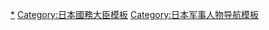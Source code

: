 {{Navbox
|name  = 防衛大臣
|state = {{{state<includeonly>|collapsed</includeonly>}}}
|title = [[File:Flag of Japan.svg|25px]] [[防衛大臣|日本歷任防衛大臣（防衛廳長官）]]

|group1 = [[警察預備隊]]
|list1  = {{Navbox subgroup
 |group1 = 警察預備隊本部長官
 |list1  = {{tsl|ja|增原惠吉||增原惠吉}}
 |group2 = 警察預備隊擔當國務大臣
 |list2  = [[大橋武夫 (政治家)|大橋武夫]]
 |group3 = [[海上保安廳]]長官
 |list3  = [[柳澤米吉]]
}}

|group2 = 國務大臣<br />[[保安廳]]長官
|list2  = {{tsl|ja|木村篤太郎||木村篤太郎}}

|group3 = 國務大臣<br />[[防衛廳]]長官
|list3  = {{tsl|ja|木村篤太郎||木村篤太郎}}{{to}}[[大村清一]]{{to}}{{tsl|ja|杉原荒太||杉原荒太}}{{to}}{{tsl|ja|砂田重政||砂田重政}}{{to}}[[船田中]]{{to}}{{tsl|ja|小瀧彬||小瀧彬}}{{to}}{{tsl|ja|津島壽一||津島壽一}}{{to}}{{tsl|ja|左藤義詮||左藤義詮}}{{to}}{{tsl|ja|伊能繁次郎||伊能繁次郎}}{{to}}[[赤城宗德]]{{to}}{{tsl|ja|江崎真澄||江崎真澄}}{{to}}[[西村直己]]{{to}}{{tsl|ja|藤枝泉介||藤枝泉介}}{{to}}{{tsl|ja|志賀健次郎||志賀健次郎}}{{to}}{{tsl|ja|福田篤泰||福田篤泰}}{{to}}[[小泉纯也|小泉純也]]{{to}}[[松野賴三]]{{to}}[[上林山榮吉]]{{to}}[[增田甲子七]]{{to}}{{tsl|ja|有田喜一||有田喜一}}{{to}}[[中曾根康弘]]{{to}}{{tsl|ja|增原惠吉||增原惠吉}}{{to}}[[西村直己]]{{to}}{{tsl|ja|江崎真澄||江崎真澄}}{{to}}{{tsl|ja|增原惠吉||增原惠吉}}{{to}}{{tsl|ja|山中貞則||山中貞則}}{{to}}[[宇野宗佑]]{{to}}[[坂田道太]]{{to}}{{tsl|ja|三原朝雄||三原朝雄}}{{to}}[[金丸信]]{{to}}{{tsl|ja|山下元利||山下元利}}{{to}}{{tsl|ja|久保田円次||久保田円次}}{{to}}{{tsl|ja|細田吉藏||細田吉藏}}{{to}}{{tsl|ja|大村襄治||大村襄治}}{{to}}[[伊藤宗一郎]]{{to}}[[谷川和穗]]{{to}}{{tsl|ja|栗原祐幸||栗原祐幸}}{{to}}[[加藤紘一]]{{to}}{{tsl|ja|栗原祐幸||栗原祐幸}}{{to}}[[瓦力 (政治家)|瓦力]]{{to}}{{tsl|ja|田澤吉郎||田澤吉郎}}{{to}}[[山崎拓]]{{to}}[[松本十郎]]{{to}}[[石川要三]]{{to}}[[池田行彥]]{{to}}{{tsl|ja|宮下創平||宮下創平}}{{to}}{{tsl|ja|中山利生||中山利生}}{{to}}[[中西啟介]]{{to}}[[愛知和男]]{{to}}{{tsl|ja|神田厚||神田厚}}{{to}}[[玉澤德一郎]]{{to}}[[衛藤征士郎]]{{to}}{{tsl|ja|臼井日出男||臼井日出男}}{{to}}[[久间章生|久間章生]]{{to}}[[額賀福志郎]]{{to}}[[野呂田芳成]]{{to}}[[瓦力 (政治家)|瓦力]]{{to}}[[虎島和夫]]{{to}}[[齊藤斗志二]]{{to}}[[中谷元]]{{to}}[[石破茂]]{{to}}[[大野功統]]{{to}}[[額賀福志郎]]{{to}}[[久间章生|久間章生]]

|group4 = 防衛大臣
|list4  = [[久间章生|久間章生]]{{to}}[[小池百合子]]{{to}}[[高村正彥]]{{to}}[[石破茂]]{{to}}[[林芳正]]{{to}}[[濱田靖一]]{{to}}[[北澤俊美]]{{to}}{{tsl|ja|一川保夫||一川保夫}}{{to}}[[田中直紀]]{{to}}[[森本敏]]{{to}}[[小野寺五典]]{{to}}[[江渡聰德]]{{to}}[[中谷元]]{{to}}[[稻田朋美]]{{to}}[[岸田文雄]]{{to}}[[小野寺五典]]{{to}}[[岩屋毅]]{{to}}[[河野太郎]]{{to}}[[岸信夫]]
}}<noinclude>

[[Category:日本防衛大臣|*]]
[[Category:日本國務大臣模板]]
[[Category:日本军事人物导航模板]]
</noinclude>
